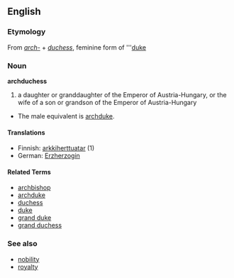 ==English==
===Etymology===
From ''[[arch-]]'' + ''[[duchess]]'', feminine form of '''[[duke]]

=== Noun ===
'''archduchess'''

# a daughter or granddaughter of the Emperor of Austria-Hungary, or the wife of a son or grandson of the Emperor of Austria-Hungary
*The male equivalent is [[archduke]].

====Translations====
*Finnish: [[arkkiherttuatar]] (1)
*German: [[Erzherzogin]]

====Related Terms====
*[[archbishop]]
*[[archduke]]
*[[duchess]]
*[[duke]]
*[[grand duke]]
*[[grand duchess]]

===See also===
*[[nobility]]
*[[royalty]]
